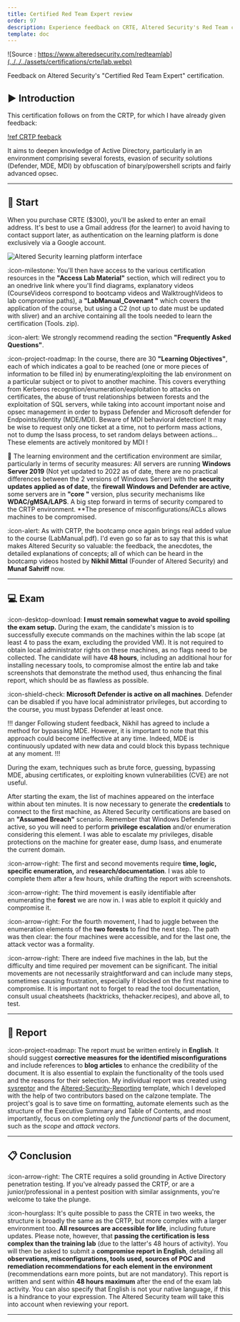 ```yaml
---
title: Certified Red Team Expert review
order: 97
description: Experience feedback on CRTE, Altered Security's Red Team certification in an Active Directory environment.
template: doc
---
```


![Source : https://www.alteredsecurity.com/redteamlab](../../../assets/certifications/crte/lab.webp)

Feedback on Altered Security's "Certified Red Team Expert" certification.

## ▶️ Introduction

This certification follows on from the CRTP, for which I have already given feedback:

[!ref CRTP feeback](https://docs.contactit.fr/certifications/crtp/)

It aims to deepen knowledge of Active Directory, particularly in an environment comprising several forests, evasion of security solutions (Defender, MDE, MDI) by obfuscation of binary/powershell scripts and fairly advanced opsec.

---

## 📕 Start

When you purchase CRTE ($300), you'll be asked to enter an email address. It's best to use a Gmail address (for the learner) to avoid having to contact support later, as authentication on the learning platform is done exclusively via a Google account.  

![Altered Security learning platform interface](../../../assets/certifications/crte/interface.webp)

:icon-milestone: You'll then have access to the various certification resources in the **"Access Lab Material"** section, which will redirect you to an onedrive link where you'll find diagrams, explanatory videos (CourseVideos correspond to bootcamp videos and WalktroughVideos to lab compromise paths), a **"LabManual_Covenant "** which covers the application of the course, but using a C2 (not up to date must be updated with sliver) and an archive containing all the tools needed to learn the certification (Tools. zip).  

:icon-alert: We strongly recommend reading the section **"Frequently Asked Questions"**.  

:icon-project-roadmap: In the course, there are 30 **"Learning Objectives"**, each of which indicates a goal to be reached (one or more pieces of information to be filled in) by enumerating/exploiting the lab environment on a particular subject or to pivot to another machine. This covers everything from Kerberos recognition/enumeration/exploitation to attacks on certificates, the abuse of trust relationships between forests and the exploitation of SQL servers, while taking into account important noise and opsec management in order to bypass Defender and Microsoft defender for Endpoints/Identity (MDE/MDI). Beware of MDI behavioral detection! It may be wise to request only one ticket at a time, not to perform mass actions, not to dump the lsass process, to set random delays between actions... These elements are actively monitored by MDI !  

📍 The learning environment and the certification environment are similar, particularly in terms of security measures:
All servers are running **Windows Server 2019** (Not yet updated to 2022 as of date, there are no practical differences between the 2 versions of Windows Server) with the **security updates applied as of date**, the **firewall Windows and Defender are active**, some servers are in **"core "** version, plus security mechanisms like **WDAC/gMSA/LAPS**. A big step forward in terms of security compared to the CRTP environment. **The presence of misconfigurations/ACLs allows machines to be compromised.  

:icon-alert: As with CRTP, the bootcamp once again brings real added value to the course (LabManual.pdf). I'd even go so far as to say that this is what makes Altered Security so valuable: the feedback, the anecdotes, the detailed explanations of concepts; all of which can be heard in the bootcamp videos hosted by **Nikhil Mittal** (Founder of Altered Security) and **Munaf Sahriff** now.

---

## 💻 Exam

:icon-desktop-download: **I must remain somewhat vague to avoid spoiling the exam setup.** During the exam, the candidate's mission is to successfully execute commands on the machines within the lab scope (at least 4 to pass the exam, excluding the provided VM). It is not required to obtain local administrator rights on these machines, as no flags need to be collected. The candidate will have **48 hours**, including an additional hour for installing necessary tools, to compromise almost the entire lab and take screenshots that demonstrate the method used, thus enhancing the final report, which should be as flawless as possible.  

:icon-shield-check: **Microsoft Defender is active on all machines**. Defender can be disabled if you have local administrator privileges, but according to the course, you must bypass Defender at least once.

!!! danger
Following student feedback, Nikhil has agreed to include a method for bypassing MDE. However, it is important to note that this approach could become ineffective at any time. Indeed, MDE is continuously updated with new data and could block this bypass technique at any moment.
!!!

During the exam, techniques such as brute force, guessing, bypassing MDE, abusing certificates, or exploiting known vulnerabilities (CVE) are not useful.

After starting the exam, the list of machines appeared on the interface within about ten minutes. It is now necessary to generate the **credentials** to connect to the first machine, as Altered Security certifications are based on an **"Assumed Breach"** scenario. Remember that Windows Defender is active, so you will need to perform **privilege escalation** and/or enumeration considering this element. I was able to escalate my privileges, disable protections on the machine for greater ease, dump lsass, and enumerate the current domain.

:icon-arrow-right: The first and second movements require **time, logic, specific enumeration,** and **research/documentation**. I was able to complete them after a few hours, while drafting the report with screenshots.

:icon-arrow-right: The third movement is easily identifiable after enumerating the **forest** we are now in. I was able to exploit it quickly and compromise it.

:icon-arrow-right: For the fourth movement, I had to juggle between the enumeration elements of the **two forests** to find the next step. The path was then clear: the four machines were accessible, and for the last one, the attack vector was a formality.

:icon-arrow-right: There are indeed five machines in the lab, but the difficulty and time required per movement can be significant. The initial movements are not necessarily straightforward and can include many steps, sometimes causing frustration, especially if blocked on the first machine to compromise. It is important not to forget to read the tool documentation, consult usual cheatsheets (hacktricks, thehacker.recipes), and above all, to test.

---

## 📖 Report

:icon-project-roadmap: The report must be written entirely in **English**. It should suggest **corrective measures for the identified misconfigurations** and include references to **blog articles** to enhance the credibility of the document. It is also essential to explain the functionality of the tools used and the reasons for their selection. My individual report was created using [sysreptor](https://github.com/Syslifters/sysreptor) and the [Altered-Security-Reporting](https://github.com/didntchooseaname/Altered-Security-Reporting) template, which I developed with the help of two contributors based on the calzone template. The project's goal is to save time on formatting, automate elements such as the structure of the Executive Summary and Table of Contents, and most importantly, focus on completing only the *functional* parts of the document, such as the *scope* and *attack vectors*.

---

## 📋 Conclusion

:icon-arrow-right: The CRTE requires a solid grounding in Active Directory penetration testing. If you've already passed the CRTP, or are a junior/professional in a pentest position with similar assignments, you're welcome to take the plunge.  

:icon-hourglass: It's quite possible to pass the CRTE in two weeks, the structure is broadly the same as the CRTP, but more complex with a larger environment too. **All resources are accessible for life**, including future updates. Please note, however, that **passing the certification is less complex than the training lab** (due to the latter's 48 hours of activity). You will then be asked to submit a **compromise report in English**, detailing all **observations, misconfigurations, tools used, sources of POC and remediation recommendations for each element in the environment** (recommendations earn more points, but are not mandatory). This report is written and sent within **48 hours maximum** after the end of the exam lab activity. You can also specify that English is not your native language, if this is a hindrance to your expression. The Altered Security team will take this into account when reviewing your report.

---